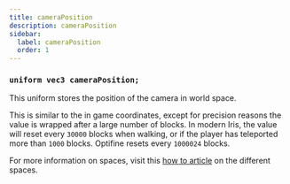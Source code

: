 ```yaml
---
title: cameraPosition
description: cameraPosition
sidebar:
  label: cameraPosition
  order: 1
---
```


### `uniform vec3 cameraPosition;`

This uniform stores the position of the camera in world space.

This is similar to the in game coordinates, except for precision reasons the value is wrapped after a large number of blocks. In modern Iris, the value will reset every `30000` blocks when walking, or if the player has teleported more than `1000` blocks. Optifine resets every `1000024` blocks.

For more information on spaces, visit this [how to article](/how_to/spaces) on the different spaces.